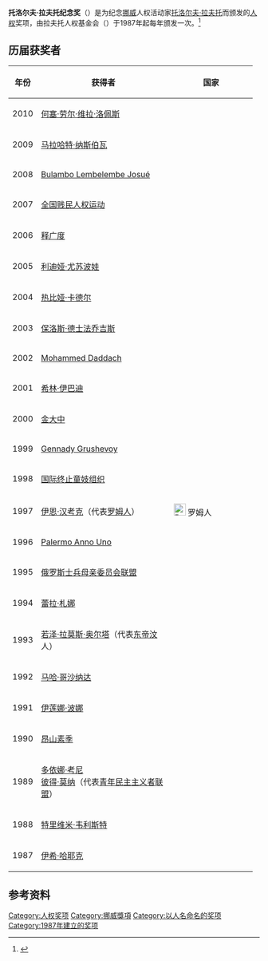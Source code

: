 '''托洛尔夫·拉夫托纪念奖'''（{{lang|en|The Professor Thorolf Rafto Memorial Prize}}）是为纪念[[挪威|挪威]]人权活动家[[托洛尔夫·拉夫托|托洛尔夫·拉夫托]]而颁发的[[人权|人权]]奖项，由拉夫托人权基金会（{{lang|en|the Rafto Foundation for Human Rights}}）于1987年起每年颁发一次。<ref>{{Cite web |url=http://www.rafto.org/ |title=Rafto |access-date=2010-11-13 |archive-date=2015-02-05 |archive-url=https://web.archive.org/web/20150205153441/http://www.rafto.org/ |dead-url=no }}</ref>

== 历届获奖者 ==
{| align="center" class="wikitable sortable"
|-
! 年份
! style="width:250px" | 获得者
! style="width:150px" | 国家
|-
| 2010
| [[何塞·劳尔·维拉·洛佩斯|何塞·劳尔·维拉·洛佩斯]]
| {{flag|Mexico}}
|-
| 2009
| [[马拉哈特·纳斯伯瓦|马拉哈特·纳斯伯瓦]] 
| {{flag|Azerbaijan}}
|-
| 2008
| [[Bulambo_Lembelembe_Josué|Bulambo Lembelembe Josué]]
| {{flag|Democratic Republic of the Congo}}
|-
| 2007
| [[全国贱民人权运动|全国贱民人权运动]] 
| {{flag|India}}
|-
| 2006
| [[释广度|释广度]]
| {{flag| Vietnam}}
|-
| 2005
| [[利迪娅·尤苏波娃|利迪娅·尤苏波娃]]
| {{RUS}}
|-
| 2004
| [[热比娅·卡德尔|热比娅·卡德尔]]
| {{flag|China|name=中国}}
|-
| 2003
| [[保洛斯·德士法乔吉斯|保洛斯·德士法乔吉斯]]
| {{flag|Eritrea}}
|-
| 2002
| [[Mohammed_Daddach|Mohammed Daddach]]
| {{Flag| Western Sahara}}
|-
| 2001
| [[希林·伊巴迪|希林·伊巴迪]]
| {{flag|Iran}}
|-
| 2000
| [[金大中|金大中]]
| {{flag|South Korea}}
|-
| 1999
| [[Gennady_Grushevoy|Gennady Grushevoy]]
| {{flag|Belarus}}
|-
| 1998
| [[国际终止童妓组织|国际终止童妓组织]]
| {{flag|Thailand}}
|-
| 1997
| [[伊恩·汉考克|伊恩·汉考克]]（代表[[罗姆人|罗姆人]]）
| [[Image:Roma_flag.svg|24px]] 罗姆人
|-
| 1996
| [[Palermo_Anno_Uno|Palermo Anno Uno]]
| {{flag|Italy}}
|-
| 1995
| [[俄罗斯士兵母亲委员会联盟|俄罗斯士兵母亲委员会联盟]]
| {{RUS}}
|-
| 1994
| [[蕾拉·札娜|蕾拉·札娜]]
| {{flag|Turkey}}
|-
| 1993
| [[若泽·拉莫斯·奥尔塔|若泽·拉莫斯·奥尔塔]]（代表[[东帝汶|东帝汶]]人）
| {{flag|East Timor}}
|-
| 1992
| [[马哈·哥沙纳达|马哈·哥沙纳达]]
| {{flag|Cambodia|1992}}
|-
| 1991
| [[伊莲娜·波娜|伊莲娜·波娜]]
| {{flag|Russia}}
|-
| 1990
| [[昂山素季|昂山素季]]
| {{flag|Burma|1974}}
|-
| 1989
| [[多依娜·考尼|多依娜·考尼]]<br>[[彼得‧莫纳|彼得‧莫纳]]（代表[[青年民主主义者联盟|青年民主主义者联盟]]）
| {{flag|Romania}} <br> {{flag|Hungary}}
|-
| 1988
| [[特里维米·韦利斯特|特里维米·韦利斯特]]
| {{flag|Estonian SSR}}
|-
| 1987
| [[伊希·哈耶克|伊希·哈耶克]]
| {{flag|Czechoslovakia}}
|}

== 参考资料 ==
{{reflist}}

[[Category:人权奖项|Category:人权奖项]]
[[Category:挪威獎項|Category:挪威獎項]]
[[Category:以人名命名的奖项|Category:以人名命名的奖项]]
[[Category:1987年建立的奖项|Category:1987年建立的奖项]]